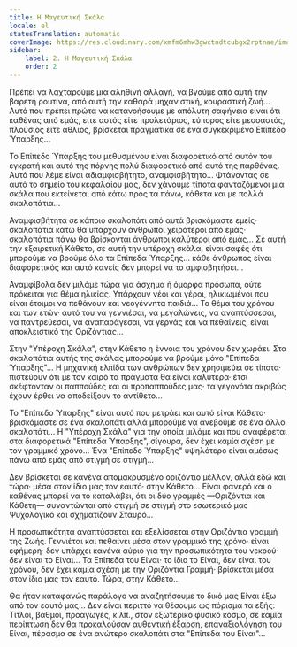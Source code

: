 ```yaml
---
title: Η Μαγευτική Σκάλα
locale: el
statusTranslation: automatic
coverImage: https://res.cloudinary.com/xmfm6mhw3gwctndtcubgx2rptnae/image/upload/v1740468922/small_cover_tratado_de_psicologia_revolucionaria_a4c0dca4e0.webp
sidebar:
    label: 2. Η Μαγευτική Σκάλα
    order: 2
---
```

Πρέπει να λαχταρούμε μια αληθινή αλλαγή, να βγούμε από αυτή την βαρετή ρουτίνα, από αυτή την καθαρά μηχανιστική, κουραστική ζωή... Αυτό που πρέπει πρώτα να κατανοήσουμε με απόλυτη σαφήνεια είναι ότι καθένας από εμάς, είτε αστός είτε προλετάριος, εύπορος είτε μεσοαστός, πλούσιος είτε άθλιος, βρίσκεται πραγματικά σε ένα συγκεκριμένο Επίπεδο Ύπαρξης...

Το Επίπεδο Ύπαρξης του μεθυσμένου είναι διαφορετικό από αυτόν του εγκρατή και αυτό της πόρνης πολύ διαφορετικό από αυτό της παρθένας. Αυτό που λέμε είναι αδιαμφισβήτητο, αναμφισβήτητο... Φτάνοντας σε αυτό το σημείο του κεφαλαίου μας, δεν χάνουμε τίποτα φανταζόμενοι μια σκάλα που εκτείνεται από κάτω προς τα πάνω, κάθετα και με πολλά σκαλοπάτια...

Αναμφισβήτητα σε κάποιο σκαλοπάτι από αυτά βρισκόμαστε εμείς· σκαλοπάτια κάτω θα υπάρχουν άνθρωποι χειρότεροι από εμάς· σκαλοπάτια πάνω θα βρίσκονται άνθρωποι καλύτεροι από εμάς... Σε αυτή την εξαιρετική Κάθετο, σε αυτή την υπέροχη σκάλα, είναι σαφές ότι μπορούμε να βρούμε όλα τα Επίπεδα Ύπαρξης... κάθε άνθρωπος είναι διαφορετικός και αυτό κανείς δεν μπορεί να το αμφισβητήσει...

Αναμφίβολα δεν μιλάμε τώρα για άσχημα ή όμορφα πρόσωπα, ούτε πρόκειται για θέμα ηλικίας. Υπάρχουν νέοι και γέροι, ηλικιωμένοι που είναι έτοιμοι να πεθάνουν και νεογέννητα παιδιά... Το θέμα του χρόνου και των ετών· αυτό του να γεννιέσαι, να μεγαλώνεις, να αναπτύσσεσαι, να παντρεύεσαι, να αναπαράγεσαι, να γερνάς και να πεθαίνεις, είναι αποκλειστικό της Οριζόντιας...

Στην "Υπέροχη Σκάλα", στην Κάθετο η έννοια του χρόνου δεν χωράει. Στα σκαλοπάτια αυτής της σκάλας μπορούμε να βρούμε μόνο "Επίπεδα Ύπαρξης"... Η μηχανική ελπίδα των ανθρώπων δεν χρησιμεύει σε τίποτα· πιστεύουν ότι με τον καιρό τα πράγματα θα είναι καλύτερα· έτσι σκέφτονταν οι παππούδες και οι προπαππούδες μας· τα γεγονότα ακριβώς έχουν έρθει να αποδείξουν το αντίθετο...

Το "Επίπεδο Ύπαρξης" είναι αυτό που μετράει και αυτό είναι Κάθετο· βρισκόμαστε σε ένα σκαλοπάτι αλλά μπορούμε να ανεβούμε σε ένα άλλο σκαλοπάτι... Η "Υπέροχη Σκάλα" για την οποία μιλάμε και που αναφέρεται στα διαφορετικά "Επίπεδα Ύπαρξης", σίγουρα, δεν έχει καμία σχέση με τον γραμμικό χρόνο... Ένα "Επίπεδο Ύπαρξης" υψηλότερο είναι αμέσως πάνω από εμάς από στιγμή σε στιγμή...

Δεν βρίσκεται σε κανένα απομακρυσμένο οριζόντιο μέλλον, αλλά εδώ και τώρα· μέσα στον ίδιο μας τον εαυτό· στην Κάθετο... Είναι φανερό και ο καθένας μπορεί να το καταλάβει, ότι οι δύο γραμμές —Οριζόντια και Κάθετη— συναντώνται από στιγμή σε στιγμή στο εσωτερικό μας Ψυχολογικό και σχηματίζουν Σταυρό...

Η προσωπικότητα αναπτύσσεται και εξελίσσεται στην Οριζόντια γραμμή της Ζωής. Γεννιέται και πεθαίνει μέσα στον γραμμικό της χρόνο· είναι εφήμερη· δεν υπάρχει κανένα αύριο για την προσωπικότητα του νεκρού· δεν είναι το Είναι... Τα Επίπεδα του Είναι· το ίδιο το Είναι, δεν είναι του χρόνου, δεν έχει καμία σχέση με την Οριζόντια Γραμμή· βρίσκεται μέσα στον ίδιο μας τον εαυτό. Τώρα, στην Κάθετο...

Θα ήταν καταφανώς παράλογο να αναζητήσουμε το δικό μας Είναι έξω από τον εαυτό μας... Δεν είναι περιττό να θέσουμε ως πόρισμα τα εξής: Τίτλοι, βαθμοί, προαγωγές, κ.λπ., στον εξωτερικό φυσικό κόσμο, σε καμία περίπτωση δεν θα προκαλούσαν αυθεντική έξαρση, επαναξιολόγηση του Είναι, πέρασμα σε ένα ανώτερο σκαλοπάτι στα "Επίπεδα του Είναι"...

